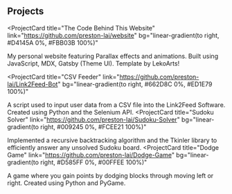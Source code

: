 ## Projects

<ProjectCard
  title="The Code Behind This Website"
  link="https://github.com/preston-lai/website"
  bg="linear-gradient(to right, #D4145A 0%, #FBB03B 100%)"
>
  My personal website featuring Parallax effects and animations. Built using JavaScript, MDX, Gatsby (Theme UI). Template by LekoArts!
</ProjectCard>

<ProjectCard
  title="CSV Feeder"
  link="https://github.com/preston-lai/Link2Feed-Bot"
  bg="linear-gradient(to right, #662D8C 0%, #ED1E79 100%)"
>
  A script used to input user data from a CSV file into the Link2Feed Software. Created using Python and the Selenium API.
</ProjectCard>
<ProjectCard
  title="Sudoku Solver"
  link="https://github.com/preston-lai/Sudoku-Solver"
  bg="linear-gradient(to right, #009245 0%, #FCEE21 100%)"
>
  Implemented a recursive backtracking algorithm and the Tkinler library to efficiently answer any unsolved Sudoku board.
</ProjectCard>
<ProjectCard
  title="Dodge Game"
  link="https://github.com/preston-lai/Dodge-Game"
  bg="linear-gradient(to right, #D585FF 0%, #00FFEE 100%)"
>
  A game where you gain points by dodging blocks through moving left or right. Created using Python and PyGame.
</ProjectCard>

